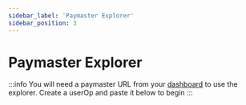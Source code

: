 ```yaml
---
sidebar_label: 'Paymaster Explorer'
sidebar_position: 3
---
```

# Paymaster Explorer


:::info 
You will need a paymaster URL from your [dashboard](https://dashboard.biconomy.io/) to use the explorer. Create a userOp and paste it below to begin 
:::

<Explorer />
